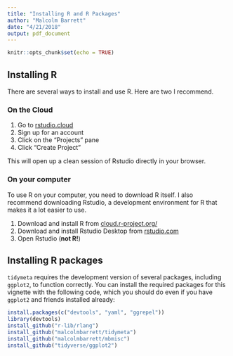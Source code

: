 ```yaml
---
title: "Installing R and R Packages"
author: "Malcolm Barrett"
date: "4/21/2018"
output: pdf_document
---
```


```r
knitr::opts_chunk$set(echo = TRUE)
```

## Installing R

There are several ways to install and use R. Here are two I recommend.

### On the Cloud

1. Go to [rstudio.cloud](https://rstudio.cloud) 
1. Sign up for an account
1. Click on the "Projects" pane
1. Click "Create Project"

This will open up a clean session of Rstudio directly in your browser.

### On your computer

To use R on your computer, you need to download R itself. I also recommend downloading Rstudio, a development environment for R that makes it a lot easier to use.

1. Download and install R from [cloud.r-project.org/](https://cloud.r-project.org/)
1. Download and install Rstudio Desktop from [rstudio.com](https://www.rstudio.com/products/rstudio/download/#download)
1. Open Rstudio (**not R!**)

## Installing R packages

`tidymeta` requires the development version of several packages, including `ggplot2`, to function correctly. You can install the required packages for this vignette with the following code, which you should do even if you have `ggplot2` and friends installed already:


```r
install.packages(c("devtools", "yaml", "ggrepel"))
library(devtools)
install_github("r-lib/rlang")
install_github("malcolmbarrett/tidymeta")
install_github("malcolmbarrett/mbmisc")
install_github("tidyverse/ggplot2")
```
